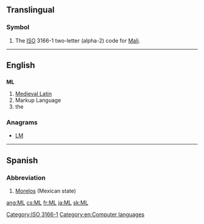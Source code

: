 {{also|ml|Ml|mL|µl}}
==Translingual==

===Symbol===
{{head|mul|symbol}}
# The [[ISO]] 3166-1 two-letter (alpha-2) code for [[Mali]].

[[Category:ISO 3166-1]]
[[Category:en:Computer languages]]
----

==English==

==={{initialism}}===
'''ML'''

# [[Medieval Latin]]
# Markup Language
# the {{w|ML (programming language)|ML programming language}}

===Anagrams===
* [[LM#English|LM]] 

----

==Spanish==

===Abbreviation===
{{head|es|abbreviation}}

# [[Morelos]] (Mexican state)

[[ang:ML]]
[[cs:ML]]
[[fr:ML]]
[[ja:ML]]
[[sk:ML]]